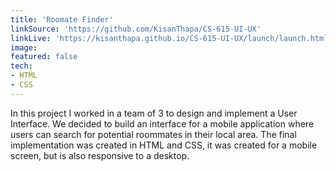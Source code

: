 ```yaml
---
title: 'Roomate Finder'
linkSource: 'https://github.com/KisanThapa/CS-615-UI-UX'
linkLive: 'https://kisanthapa.github.io/CS-615-UI-UX/launch/launch.html'
image:
featured: false
tech:
- HTML
- CSS
---
```


In this project I worked in a team of 3 to design and implement a User Interface. We decided to build an interface for a mobile application where users can search for potential roommates in their local area. The final implementation was created in HTML and CSS, it was created for a mobile screen, but is also responsive to a desktop.